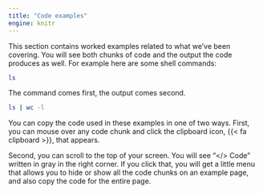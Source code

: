 ```yaml
---
title: "Code examples"
engine: knitr
---
```


This section contains worked examples related to what we've been covering. You will see both chunks of code and the output the code produces as well. For example here are some shell commands:

```zsh
ls
```

The command comes first, the output comes second. 

```zsh
ls | wc -l
```


You can copy the code used in these examples in one of two ways. First, you can mouse over any code chunk and click the clipboard icon, {{< fa clipboard >}}, that appears. 

Second, you can scroll to the top of your screen. You will see "</> Code" written in gray in the right corner. If you click that, you will get a little menu that allows you to hide or show all the code chunks on an example page, and also copy the code for the entire page.


